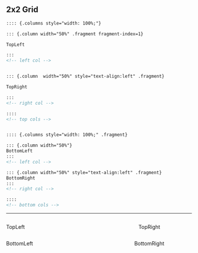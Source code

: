 ## 2x2 Grid

::: {.callout-tip icon=false title="Codeblock template: 3 Columns" } 

```.markdown
:::: {.columns style="width: 100%;"}

::: {.column width="50%" .fragment fragment-index=1}

TopLeft

::: 
<!-- left col -->


::: {.column  width="50%" style="text-align:left" .fragment}

TopRight

::: 
<!-- right col -->

:::: 
<!-- top cols -->


:::: {.columns style="width: 100%;" .fragment}

::: {.column width="50%"}
BottomLeft
::: 
<!-- left col -->

::: {.column width="50%" style="text-align:left" .fragment}
BottomRight
::: 
<!-- right col -->

:::: 
<!-- bottom cols -->
```

---

:::: {.columns style="width: 100%;"}

::: {.column width="50%" .fragment fragment-index=1}

TopLeft


:::


::: {.column width="50%" style="text-align:left" .fragment}

TopRight

:::

::::

<!-- page half -->

:::: {.columns style="width: 100%;" .fragment}

::: {.column width="50%"}
BottomLeft
:::

::: {.column width="50%" style="text-align:left" .fragment}
BottomRight
:::

:::: 

<!-- DO NOT COPY AFTER HERE -->

:::